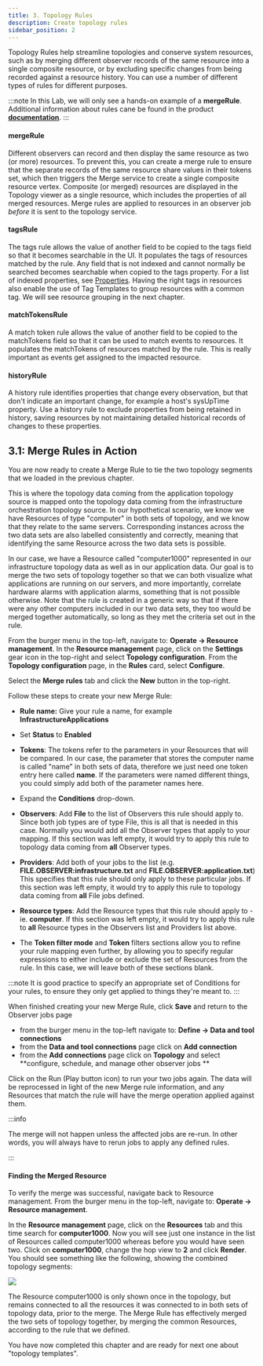 ```yaml
---
title: 3. Topology Rules
description: Create topology rules
sidebar_position: 2
---
```


Topology Rules help streamline topologies and conserve system resources, such as by merging 
different observer records of the same resource into a single composite resource, or by excluding 
specific changes from being recorded against a resource history. You can use a number of different 
types of rules for different purposes.

:::note
In this Lab, we will only see a hands-on example of a **mergeRule**. Additional information about rules
cane be found in the product [**documentation**](https://www.ibm.com/docs/en/cloud-paks/cloud-pak-watson-aiops/4.1.0?topic=elements-configuring-rules).
:::

#### mergeRule

Different observers can record and then display the same resource as two (or more) resources. 
To prevent this, you can create a merge rule to ensure that the separate records of the same 
resource share values in their tokens set, which then triggers the Merge service to create a 
single composite resource vertex. Composite (or merged) resources are displayed in the Topology 
viewer as a single resource, which includes the properties of all merged resources. 
Merge rules are applied to resources in an observer job *before* it is sent to the topology service.


#### tagsRule

The tags rule allows the value of another field to be copied to the tags field so that it becomes 
searchable in the UI. It populates the tags of resources matched by the rule. Any field that is not 
indexed and cannot normally be searched becomes searchable when copied to the tags property. For a list 
of indexed properties, see [Properties](https://www.ibm.com/docs/en/cloud-paks/cloud-pak-watson-aiops/4.1.0?topic=reference-properties).
Having the right tags in resources also enable the use of Tag Templates to group resources with a common
tag. We will see resource grouping in the next chapter. 

#### matchTokensRule

A match token rule allows the value of another field to be copied to the matchTokens field so that 
it can be used to match events to resources. It populates the matchTokens of resources matched by the rule.
This is really important as events get assigned to the impacted resource.

#### historyRule

A history rule identifies properties that change every observation, but that don't indicate an important change,
for example a host's sysUpTime property. Use a history rule to exclude properties from being retained 
in history, saving resources by not maintaining detailed historical records of changes to these properties.




## 3.1: Merge Rules in Action

You are now ready to create a Merge Rule to tie the two topology segments that we loaded in the previous 
chapter.

This is where the topology data coming from the application topology
source is mapped onto the topology data coming from the infrastructure
orchestration topology source. In our hypothetical scenario, we know we have
Resources of type "computer" in both sets of topology, and we know that they
relate to the same servers. Corresponding instances across the two data sets are
also labelled consistently and correctly, meaning that identifying the same
Resource across the two data sets is possible.

In our case, we have a Resource called "computer1000" represented in our
infrastructure topology data as well as in our application data. Our goal is to
merge the two sets of topology together so that we can both visualize what
applications are running on our servers, and more importantly, correlate
hardware alarms with application alarms, something that is not possible
otherwise. Note that the rule is created in a generic way so that if there were
any other computers included in our two data sets, they too would be merged
together automatically, so long as they met the criteria set out in the rule.


From the burger menu in the top-left, navigate to: **Operate → Resource management**.
In the **Resource management** page, click on the **Settings** gear icon in the top-right and select 
**Topology configuration**. From the **Topology configuration** page, in the **Rules** card, select **Configure**. 

Select the **Merge rules** tab and click the **New** button in the top-right.

Follow these steps to create your new Merge Rule:

- **Rule name:** Give your rule a name, for example **InfrastructureApplications**

- Set **Status** to **Enabled**

- **Tokens**: The tokens refer to the parameters in your Resources that will be
  compared. In our case, the parameter that stores the computer name is called
  "name" in both sets of data, therefore we just need one token entry here called
  **name**. If the parameters were named different things, you could
  simply add both of the parameter names here.

- Expand the **Conditions** drop-down.

- **Observers**: Add **File** to the list of Observers this rule should apply
  to. Since both job types are of type File, this is all that is needed in this
  case. Normally you would add all the Observer types that apply to your
  mapping. If this section was left empty, it would try to apply this rule to
  topology data coming from **all** Observer types.

- **Providers**: Add both of your jobs to the list (e.g. 
  **FILE.OBSERVER:infrastructure.txt** and **FILE.OBSERVER:application.txt**)
  This specifies that this rule should only apply to these particular jobs. If
  this section was left empty, it would try to apply this rule to topology data
  coming from **all** File jobs defined.

- **Resource types**: Add the Resource types that this rule should apply to -
  ie. **computer**. If this section was left empty, it would try to apply this
  rule to **all** Resource types in the Observers list and Providers list above.

- The **Token filter mode** and **Token** filters sections allow you to refine
  your rule mapping even further, by allowing you to specify regular expressions
  to either include or exclude the set of Resources from the rule. In this case,
  we will leave both of these sections blank.

:::note
It is good practice to specify an appropriate set of Conditions for your rules,
to ensure they only get applied to things they're meant to.
:::

When finished creating your new Merge Rule, click **Save** and return to the
Observer jobs page

* from the burger menu in the top-left navigate to: **Define → Data and tool connections**
* from the **Data and tool connections** page click on **Add connection**
* from the **Add connections** page click on **Topology** and select **configure, schedule, and manage other observer jobs **

Click on the Run (Play button icon) to run your two jobs again. The data will be
reprocessed in light of the new Merge rule information, and any Resources that match
the rule will have the merge operation applied against them.

:::info

The merge will not happen unless the affected jobs are re-run. In other words,
you will always have to rerun jobs to apply any defined rules.

:::

#### Finding the Merged Resource

To verify the merge was successful, navigate back to Resource management.
From the burger menu in the top-left, navigate to: **Operate → Resource management**.

In the **Resource management** page, click on the **Resources** tab and this time search for **computer1000**. Now you will see
just one instance in the list of Resources called computer1000 whereas before
you would have seen two. Click on **computer1000**, change the hop view to **2**
and click **Render**. You should see something like the following, showing the
combined topology segments:

![](images/computer.png)

The Resource computer1000 is only shown once in the topology, but remains
connected to all the resources it was connected to in both sets of topology
data, prior to the merge. The Merge Rule has effectively merged the two sets of
topology together, by merging the common Resources, according to the rule that
we defined.

You have now completed this chapter and are ready for next one about "topology templates".

